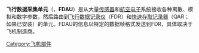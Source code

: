 {{Unreferenced|time=2016-07-25T04:52:01+00:00}}
'''飞行数据采集单元'''（{{lang-en|'''flight-data acquisition unit'''}}，'''FDAU'''）是从大量[[传感器|传感器]]和[[航空电子|航空电子]]系统接收各种离散、模拟和数字参数，然后路由到[[飛行紀錄儀|飞行数据记录仪]]（FDR）和[[快速存取记录器|快速存取记录器]]（QAR；如果已安装）的单元。FDAU的信息以特定的数据帧格式发送到FDR，具体取决于飞机制造商。 

[[Category:飞机部件|Category:飞机部件]]
{{航空航天小作品}}
